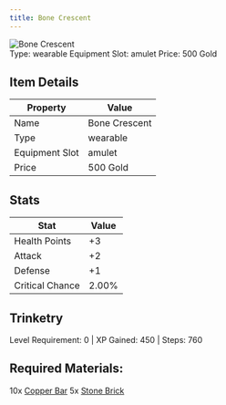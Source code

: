 ```yaml
---
title: Bone Crescent
---
```


<div className="flex items-start gap-6 mb-8">
  <div className="flex-shrink-0">
    <img src="/assets/resources/trinketry/amulets/bone_crescent.png" alt="Bone Crescent" className="w-24 h-24 border rounded-lg" />
  </div>
  <div className="flex-1">
    <div className="space-y-2">
            <div className="flex flex-wrap gap-4 text-sm">
        <span className="px-2 py-1 bg-green-100 dark:bg-green-900 rounded-md">
          Type: wearable
        </span>
        <span className="px-2 py-1 bg-purple-100 dark:bg-purple-900 rounded-md">
          Equipment Slot: amulet
        </span>
        <span className="px-2 py-1 bg-yellow-100 dark:bg-yellow-900 rounded-md">
          Price: 500 Gold
        </span>
      </div>
    </div>
  </div>
</div>

## Item Details
| Property | Value |
|----------|-------|
| Name | Bone Crescent |
| Type | wearable |
| Equipment Slot | amulet |
| Price | 500 Gold |

## Stats
| Stat | Value |
|------|-------|
| Health Points | +3 |
| Attack | +2 |
| Defense | +1 |
| Critical Chance | 2.00% |

## Trinketry
Level Requirement: 0 | XP Gained: 450 | Steps: 760

## Required Materials:
10x [Copper Bar](/docs/resources/individual/copper_bar)
5x [Stone Brick](/docs/resources/individual/stone_brick)

